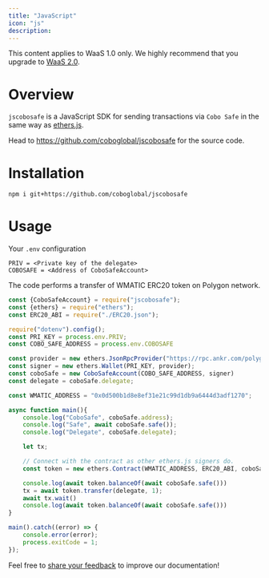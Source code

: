 ```yaml
---
title: "JavaScript"
icon: "js"
description: 
---
```

<Note>This content applies to WaaS 1.0 only. We highly recommend that you upgrade to [WaaS 2.0](https://www.cobo.com/developers/v2/guides/overview/introduction).</Note>

# Overview

`jscobosafe` is a JavaScript SDK for sending transactions via `Cobo Safe` in the same way as [ethers.js](https://github.com/ethers-io/ethers.js/).

Head to https://github.com/coboglobal/jscobosafe for the source code.

# Installation

```sh
npm i git+https://github.com/coboglobal/jscobosafe
```

# Usage

Your `.env` configuration
```
PRIV = <Private key of the delegate>
COBOSAFE = <Address of CoboSafeAccount>
```

The code performs a transfer of WMATIC ERC20 token on Polygon network.
```js
const {CoboSafeAccount} = require("jscobosafe");
const {ethers} = require("ethers");
const ERC20_ABI = require("./ERC20.json");

require("dotenv").config();
const PRI_KEY = process.env.PRIV;
const COBO_SAFE_ADDRESS = process.env.COBOSAFE

const provider = new ethers.JsonRpcProvider("https://rpc.ankr.com/polygon")
const signer = new ethers.Wallet(PRI_KEY, provider);
const coboSafe = new CoboSafeAccount(COBO_SAFE_ADDRESS, signer)
const delegate = coboSafe.delegate;

const WMATIC_ADDRESS = "0x0d500b1d8e8ef31e21c99d1db9a6444d3adf1270";

async function main(){
    console.log("CoboSafe", coboSafe.address);
    console.log("Safe", await coboSafe.safe());
    console.log("Delegate", coboSafe.delegate);

    let tx;

    // Connect with the contract as other ethers.js signers do.
    const token = new ethers.Contract(WMATIC_ADDRESS, ERC20_ABI, coboSafe);

    console.log(await token.balanceOf(await coboSafe.safe()))
    tx = await token.transfer(delegate, 1);
    await tx.wait()
    console.log(await token.balanceOf(await coboSafe.safe()))
}

main().catch((error) => {
    console.error(error);
    process.exitCode = 1;
});
```


<Tip>Feel free to [share your feedback](https://forms.zohopublic.com/cobo/form/DocumentFeedbackForm/formperma/QvLOhxJv1_JMsJ-1dleZ8Itb_7rzN-LtgvsDdxosoVI) to improve our documentation!</Tip>